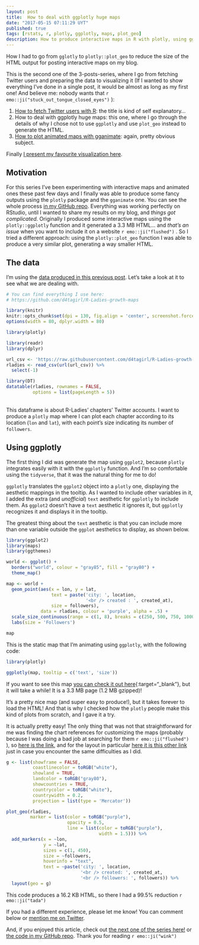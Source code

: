 ```yaml
---
layout: post
title:  How to deal with ggplotly huge maps
date: "2017-05-15 07:11:29 UYT"
published: true
tags: [rstats, r, plotly, ggplotly, maps, plot_geo]
description: How to produce interactive maps in R with plotly, using ggplotly and plot_geo. While ggplotly is easier to use, it produces huge HTML content. Using plot_geo instead is incredibly more efficient.
---
```

How I had to go from `gglotly` to `plotly::plot_geo` to reduce the size of the HTML output for posting interactive maps on my blog.

<!--more-->

This is the second one of the 3-posts-series, where I go from fetching Twitter users and preparing the data to visualizing it (If I wanted to show everything I've done in a single post, it would be almost as long as my first one! And believe me: nobody wants that `r emo::ji("stuck_out_tongue_closed_eyes")` ):

1. [How to fetch Twitter users with R]({% post_url 2017-04-20-how-to-fetch-twitter-users-with-r %}): the title is kind of self explanatory...
2. How to deal with ggplotly huge maps: this one, where I go through the details of why I chose not to use `ggplotly` and use `plot_geo` instead to generate the HTML.
3. [How to plot animated maps with gganimate]({% post_url 2017-04-24-how-to-plot-animated-maps-with-gganimate %}): again, pretty obvious subject.
 
Finally [I present my favourite visualization here]({% post_url 2017-05-10-visualizing-r-ladies-growth %}).

## Motivation

For this series I've been experimenting with interactive maps and animated ones these past few days and I finally was able to produce some fancy outputs using the `plotly` package and the `gganimate` one. You can see the whole process [in my GitHub repo](https://github.com/d4tagirl/R-Ladies-growth-maps). Everything was working perfectly on RStudio, until I wanted to share my results on my blog, and _things got complicated_. Originally I produced some interactive maps using the `plotly::ggplotly` function and it generated a 3.3 MB HTML... and *that's an issue* when you want to include it on a website `r emo::ji("flushed")` . So I tried a different approach: using the `plotly::plot_geo` function I was able to produce a very similar plot, generating a way smaller HTML.

## The data

I'm using the [data produced in this previous post]({% post_url 2017-04-20-how-to-fetch-twitter-users-with-r %}). Let's take a look at it to see what we are dealing with.

```r
# You can find everything I use here:
# https://github.com/d4tagirl/R-Ladies-growth-maps

library(knitr)
knitr::opts_chunk$set(dpi = 130, fig.align = 'center', screenshot.force = FALSE, fig.height = 4, fig.cap = "")
options(width = 80, dplyr.width = 80)

library(plotly)
```

```r
library(readr)
library(dplyr)

url_csv <- 'https://raw.githubusercontent.com/d4tagirl/R-Ladies-growth-maps/master/rladies.csv'
rladies <- read_csv(url(url_csv)) %>% 
  select(-1)

library(DT)
datatable(rladies, rownames = FALSE,
          options = list(pageLength = 5))
```

<br />
This dataframe is about R-Ladies' chapters' Twitter accounts. I want to produce a `plotly` map where I can plot each chapter according to its location (`lon` and `lat`), with each point's size indicating its number of `followers`. 

## Using ggplotly

The first thing I did was generate the map using `ggplot2`, because `plotly` integrates easily with it with the `ggplotly` function. And I'm so comfortable using the `tidyverse`, that it was the natural thing for me to do! 

`ggplotly` translates the `ggplot2` object into a `plotly` one, displaying the aesthetic mappings in the tooltip. As I wanted to include other variables in it, I added the extra (and _unofficial_) `text` aesthetic for `ggplotly` to include them. As `ggplot2` doesn't have a `text` aesthetic it ignores it, but `ggplotly` recognizes it and displays it in the tooltip.

The greatest thing about the `text` aesthetic is that you can include more than one variable outside the `ggplot` aesthetics to display, as shown below.

```r
library(ggplot2)
library(maps)
library(ggthemes)

world <- ggplot() +
  borders("world", colour = "gray85", fill = "gray80") +
  theme_map()

map <- world +
  geom_point(aes(x = lon, y = lat,
                 text = paste('city: ', location,
                              '<br /> created : ', created_at),
                 size = followers),
             data = rladies, colour = 'purple', alpha = .5) +
  scale_size_continuous(range = c(1, 8), breaks = c(250, 500, 750, 1000)) +
  labs(size = 'Followers')
```

```r
map
```

This is the static map that I'm animating using `ggplotly`, with the following code:

```r
library(plotly)

ggplotly(map, tooltip = c('text', 'size'))
```

If you want to see this map [you can check it out here]({% post_url 2017-04-24-huge-ggplotly-map %}){:target="_blank"}, but it will take a while! It is a 3.3 MB page (1.2 MB gzipped)!

It's a pretty nice map (and super easy to produce!), but it takes forever to load the HTML! And that is why I checked how the `plotly` people make this kind of plots from scratch, and I gave it a try.

It is actually pretty easy! The only thing that was not that straightforward for me was finding the chart references for customizing the maps (probably because I was doing a bad job at searching for them `r emo::ji("flushed")` ), so [here is the link](https://plot.ly/r/reference/), and for the layout in particular [here it is this other link](https://plot.ly/r/reference/#layout-geo/) just in case you encounter the same difficulties as I did.

```r
g <- list(showframe = FALSE,
          coastlinecolor = toRGB("white"),
          showland = TRUE,
          landcolor = toRGB("gray80"),
          showcountries = TRUE,
          countrycolor = toRGB("white"),
          countrywidth = 0.2,
          projection = list(type = 'Mercator'))

plot_geo(rladies,
         marker = list(color = toRGB("purple"),
                       opacity = 0.5,
                       line = list(color = toRGB("purple"),
                                   width = 1.5))) %>%
  add_markers(x = ~lon,
              y = ~lat,
              sizes = c(1, 450),
              size = ~followers,
              hoverinfo = "text",
              text = ~paste('city: ', location,
                            '<br /> created: ', created_at,
                            '<br /> followers: ', followers)) %>%
  layout(geo = g)
```

This code produces a 16.2 KB HTML, so there I had a 99.5% reduction `r emo::ji("tada") `

If you had a different experience, please let me know! You can comment below or [mention me on Twitter](https://twitter.com/intent/tweet?user_id=114258616). 

And, if you enjoyed this article, check out [the next one of the series here!]({% post_url 2017-04-24-how-to-plot-animated-maps-with-gganimate %}) or [the code in my GitHub repo](https://github.com/d4tagirl/R-Ladies-growth-maps). Thank you for reading `r emo::ji("wink")`
